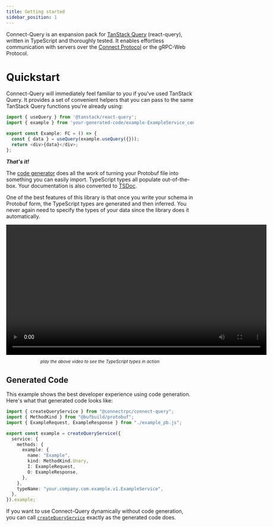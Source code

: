 ```yaml
---
title: Getting started
sidebar_position: 1
---
```


Connect-Query is an expansion pack for [TanStack Query](https://tanstack.com/query) (react-query), written in TypeScript and thoroughly tested.  It enables effortless communication with servers over the [Connect Protocol](https://connectrpc.com/docs/protocol) or the gRPC-Web Protocol.

# Quickstart

Connect-Query will immediately feel familiar to you if you've used TanStack Query.  It provides a set of convenient helpers that you can pass to the same TanStack Query functions you're already using:

```ts
import { useQuery } from '@tanstack/react-query';
import { example } from 'your-generated-code/example-ExampleService_connectquery';

export const Example: FC = () => {
  const { data } = useQuery(example.useQuery({}));
  return <div>{data}</div>;
};
```

**_That's it!_**

The [code generator](https://www.npmjs.com/package/@bufbuild/protoc-gen-connect-query) does all the work of turning your Protobuf file into something you can easily import.  TypeScript types all populate out-of-the-box.  Your documentation is also converted to [TSDoc](https://tsdoc.org/).

One of the best features of this library is that once you write your schema in Protobuf form, the TypeScript types are generated and then inferred.  You never again need to specify the types of your data since the library does it automatically.

<div style={{ display: 'flex', justifyContent: 'center', marginTop: 50 }}>
  <video width="700px" controls><source src="https://user-images.githubusercontent.com/15232461/212362170-65eb9efa-faa5-46fd-ac61-080719d011a5.mp4" /></video>
</div>

<sup>
  <p align="center">
    <em>
      play the above video to see the TypeScript types in action
    </em>
  </p>
</sup>
<dl></dl>


## Generated Code

This example shows the best developer experience using code generation.  Here's what that generated code looks like:

```ts title="your-generated-code/example-ExampleService_connectquery"
import { createQueryService } from "@connectrpc/connect-query";
import { MethodKind } from "@bufbuild/protobuf";
import { ExampleRequest, ExampleResponse } from "./example_pb.js";

export const example = createQueryService({
  service: {
    methods: {
      example: {
        name: "Example",
        kind: MethodKind.Unary,
        I: ExampleRequest,
        O: ExampleResponse,
      },
    },
    typeName: "your.company.com.example.v1.ExampleService",
  },
}).example;
```

If you want to use Connect-Query dynamically without code generation, you can call [`createQueryService`](#createqueryservice) exactly as the generated code does.

